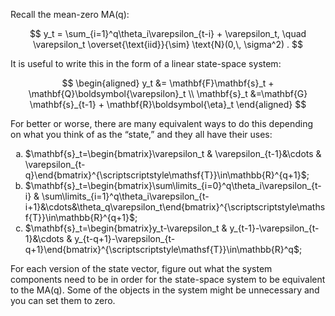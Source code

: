 Recall the mean-zero MA(q):

$$
y_t
=
\sum_{i=1}^q\theta_i\varepsilon_{t-i}
+
\varepsilon_t,
\quad
\varepsilon_t
\overset{\text{iid}}{\sim}
\text{N}(0,\, \sigma^2)
.
$$

It is useful to write this in the form of a linear state-space system:

$$
\begin{aligned}
y_t
&=
\mathbf{F}\mathbf{s}_t
+
\mathbf{Q}\boldsymbol{\varepsilon}_t
\\
\mathbf{s}_t
&=\mathbf{G}
\mathbf{s}_{t-1}
+
\mathbf{R}\boldsymbol{\eta}_t
\end{aligned}
$$

For better or worse, there are many equivalent ways to do this depending on what you think of as the "state," and they all have their uses:

a. $\mathbf{s}_t=\begin{bmatrix}\varepsilon_t & \varepsilon_{t-1}&\cdots & \varepsilon_{t-q}\end{bmatrix}^{\scriptscriptstyle\mathsf{T}}\in\mathbb{R}^{q+1}$;
a. $\mathbf{s}_t=\begin{bmatrix}\sum\limits_{i=0}^q\theta_i\varepsilon_{t-i} & \sum\limits_{i=1}^q\theta_i\varepsilon_{t-i+1}&\cdots&\theta_q\varepsilon_t\end{bmatrix}^{\scriptscriptstyle\mathsf{T}}\in\mathbb{R}^{q+1}$;
a. $\mathbf{s}_t=\begin{bmatrix}y_t-\varepsilon_t & y_{t-1}-\varepsilon_{t-1}&\cdots & y_{t-q+1}-\varepsilon_{t-q+1}\end{bmatrix}^{\scriptscriptstyle\mathsf{T}}\in\mathbb{R}^q$;

For each version of the state vector, figure out what the system components need to be in order for the state-space system to be equivalent to the MA(q). Some of the objects in the system might be unnecessary and you can set them to zero.



